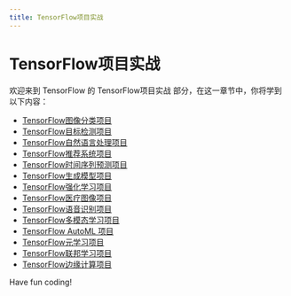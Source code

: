 ```yaml
---
title: TensorFlow项目实战
---
```


# TensorFlow项目实战

欢迎来到 TensorFlow 的 TensorFlow项目实战 部分，在这一章节中，你将学到以下内容：

- [TensorFlow图像分类项目](./0-tensorflow-image-classification-project.mdx)
- [TensorFlow目标检测项目](./1-tensorflow-target-detection-project.mdx)
- [TensorFlow自然语言处理项目](./2-tensorflow-natural-language-processing-project.mdx)
- [TensorFlow推荐系统项目](./3-tensorflow-recommendation-system-project.mdx)
- [TensorFlow时间序列预测项目](./4-tensorflow-time-series-prediction-project.mdx)
- [TensorFlow生成模型项目](./5-tensorflow-generate-model-project.mdx)
- [TensorFlow强化学习项目](./6-tensorflow-reinforcement-learning-project.mdx)
- [TensorFlow医疗图像项目](./7-tensorflow-medical-imaging-project.mdx)
- [TensorFlow语音识别项目](./8-tensorflow-speech-recognition-project.mdx)
- [TensorFlow多模态学习项目](./9-tensorflow-multimodal-learning-project.mdx)
- [TensorFlow AutoML 项目](./10-tensorflow-automl-project.mdx)
- [TensorFlow元学习项目](./11-tensorflow-meta-learning-project.mdx)
- [TensorFlow联邦学习项目](./12-tensorflow-federated-learning-project.mdx)
- [TensorFlow边缘计算项目](./13-tensorflow-edge-computing-project.mdx)

Have fun coding!